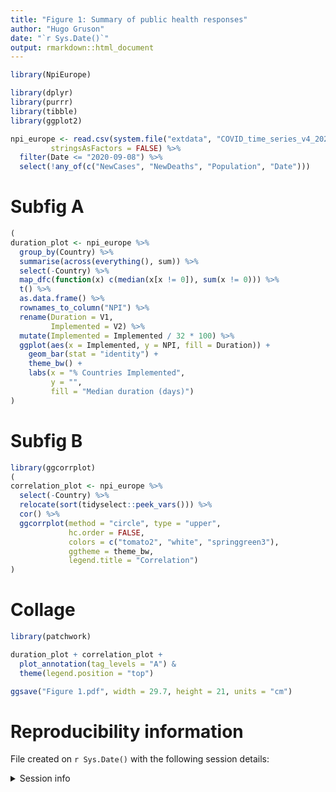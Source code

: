 ```yaml
---
title: "Figure 1: Summary of public health responses"
author: "Hugo Gruson"
date: "`r Sys.Date()`"
output: rmarkdown::html_document
---
```


```r
library(NpiEurope)

library(dplyr)
library(purrr)
library(tibble)
library(ggplot2)
```

```r
npi_europe <- read.csv(system.file("extdata", "COVID_time_series_v4_2020-09-16.csv", package = "NpiEurope"),
         stringsAsFactors = FALSE) %>%
  filter(Date <= "2020-09-08") %>%
  select(!any_of(c("NewCases", "NewDeaths", "Population", "Date")))
```

# Subfig A

```r
(
duration_plot <- npi_europe %>%
  group_by(Country) %>%
  summarise(across(everything(), sum)) %>%
  select(-Country) %>%
  map_dfc(function(x) c(median(x[x != 0]), sum(x != 0))) %>%
  t() %>%
  as.data.frame() %>%
  rownames_to_column("NPI") %>%
  rename(Duration = V1,
         Implemented = V2) %>%
  mutate(Implemented = Implemented / 32 * 100) %>%
  ggplot(aes(x = Implemented, y = NPI, fill = Duration)) +
    geom_bar(stat = "identity") +
    theme_bw() +
    labs(x = "% Countries Implemented",
         y = "",
         fill = "Median duration (days)")
)
```


# Subfig B

```r
library(ggcorrplot)
(
correlation_plot <- npi_europe %>%
  select(-Country) %>%
  relocate(sort(tidyselect::peek_vars())) %>%
  cor() %>%
  ggcorrplot(method = "circle", type = "upper",
             hc.order = FALSE,
             colors = c("tomato2", "white", "springgreen3"),
             ggtheme = theme_bw,
             legend.title = "Correlation")
)
```

# Collage

```r
library(patchwork)

duration_plot + correlation_plot +
  plot_annotation(tag_levels = "A") &
  theme(legend.position = "top")
```

```r
ggsave("Figure 1.pdf", width = 29.7, height = 21, units = "cm")
```

# Reproducibility information

File created on `r Sys.Date()` with the following session details:

<details>
<summary>Session info</summary>

```r
sessionInfo()
```

</details>
